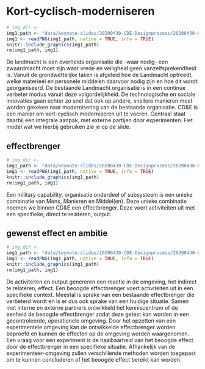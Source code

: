 # Kort-cyclisch-moderniseren
<!-- ![](_bookdown_files/images/keynote-slides/20200430-CDE-Designprocess/20200430-CDE-Designprocess.009.png) -->
```r
# img_dir <-
img1_path <- "data/keynote-slides/20200430-CDE-Designprocess/20200430-CDE-Designprocess.009.png"
img1 <- readPNG(img1_path, native = TRUE, info = TRUE)
knitr::include_graphics(img1_path)
rm(img1_path, img1)
```

De landmacht is een overheids organisatie die -waar nodig- een zwaardmacht moet zijn waar vrede en veiligheid geen vanzelfsprekendheid is. Vanuit de grondwettelijke taken is afgeleid hoe de Landmacht optreedt, welke materieel en personele middelen daarvoor nodig zijn en hoe dit wordt georganiseerd. De bestaande Landmacht organisatie is in een continue verbeter modus vanuit deze volgordelijkheid.
De technologische en sociale innovaties gaan echter zo snel dat ook op andere, snellere manieren moet worden gekeken naar modernisering van de bestaande organisatie.
CD&E is een manier om kort-cyclisch moderniseren uit te voeren. Centraal staat daarbij een integrale aanpak, met externe partijen door experimenten. Het model wat we hierbij gebruiken zie je op de slide.

## effectbrenger
<!-- ![](_bookdown_files/images/keynote-slides/20200430-CDE-Designprocess/20200430-CDE-Designprocess.010.png) -->
```r
# img_dir <-
img1_path <- "data/keynote-slides/20200430-CDE-Designprocess/20200430-CDE-Designprocess.010.png"
img1 <- readPNG(img1_path, native = TRUE, info = TRUE)
knitr::include_graphics(img1_path)
rm(img1_path, img1)
```

Een military capability, organisatie onderdeel of subsysteem is een unieke combinatie van Mens, Manieren en Middel(en). Deze unieke combinatie noemen we binnen CD&E een effectbrenger. Deze voert activiteiten uit met een specifieke, direct te relateren, output.

## gewenst effect en ambitie
<!-- ![](_bookdown_files/images/keynote-slides/20200430-CDE-Designprocess/20200430-CDE-Designprocess.011.png) -->
```r
# img_dir <-
img1_path <- "data/keynote-slides/20200430-CDE-Designprocess/20200430-CDE-Designprocess.011.png"
img1 <- readPNG(img1_path, native = TRUE, info = TRUE)
knitr::include_graphics(img1_path)
rm(img1_path, img1)
```

De activiteiten en output genereren een reactie in de omgeving, het indirect te relateren, effect.
Een beoogde effectbrenger voert activiteiten uit in een specifieke context. Meestal is sprake van een bestaande effectbrenger die verbeterd wordt en is er dus ook sprake van een huidige situatie.
Samen met interne en externe partners ontwikkeld het kenniscentrum of de eenheid de beoogde effectbrenger zodat deze getest kan worden in een gecontroleerde, operationele omgeving.
Door het opzetten van een experimentele omgeving kan de ontwikkelde effectbrenger worden beproefd en kunnen de effecten op de omgeving worden waargenomen.
Een vraag voor een experiment is de haalbaarheid van het beoogde effect door de effectbrenger in een specifieke situatie. Afhankelijk van de experimenteer-omgeving zullen verschillende methoden worden toegepast om te kunnen concluderen of het beoogde effect bereikt kan worden.

